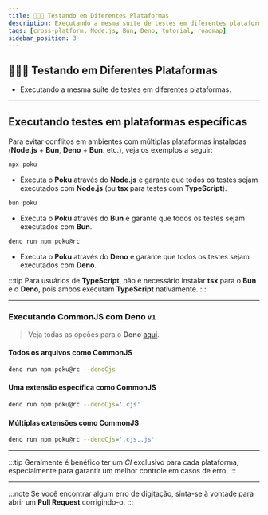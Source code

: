 ```yaml
---
title: 👩🏼‍🚀 Testando em Diferentes Plataformas
description: Executando a mesma suíte de testes em diferentes plataformas.
tags: [cross-platform, Node.js, Bun, Deno, tutorial, roadmap]
sidebar_position: 3
---
```



<div className='title-section'>
<aside>

# 👩🏼‍🚀 Testando em Diferentes Plataformas

- Executando a mesma suíte de testes em diferentes plataformas.

</aside>
  <aside>
    <Maintainer className='logo' height='128' />
  </aside>
</div>

<hr />

## Executando testes em plataformas específicas

Para evitar conflitos em ambientes com múltiplas plataformas instaladas (**Node.js** + **Bun**, **Deno** + **Bun**. etc.), veja os exemplos a seguir:

```sh
npx poku
```

- Executa o **Poku** através do **Node.js** e garante que todos os testes sejam executados com **Node.js** (ou **tsx** para testes com **TypeScript**).

```sh
bun poku
```

- Executa o **Poku** através do **Bun** e garante que todos os testes sejam executados com **Bun**.

```sh
deno run npm:poku@rc
```

- Executa o **Poku** através do **Deno** e garante que todos os testes sejam executados com **Deno**.

:::tip
Para usuários de **TypeScript**, não é necessário instalar **tsx** para o **Bun** e o **Deno**, pois ambos executam **TypeScript** nativamente.
:::

<hr />

### Executando CommonJS com Deno `v1`

> Veja todas as opções para o **Deno** [aqui](/docs/documentation/poku/options/deno).

#### Todos os arquivos como CommonJS

```sh
deno run npm:poku@rc --denoCjs
```

#### Uma extensão específica como CommonJS

```sh
deno run npm:poku@rc --denoCjs='.cjs'
```

#### Múltiplas extensões como CommonJS

```sh
deno run npm:poku@rc --denoCjs='.cjs,.js'
```

<hr />

:::tip
Geralmente é benéfico ter um _CI_ exclusivo para cada plataforma, especialmente para garantir um melhor controle em casos de erro.
:::

<hr />

:::note
Se você encontrar algum erro de digitação, sinta-se à vontade para abrir um **Pull Request** corrigindo-o.
:::
